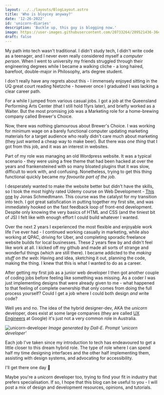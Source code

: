 ```yaml
---
layout: ../../layouts/BlogLayout.astro
title: 'Who is bloycey anyway?'
date: '12-26-2022'
id: 'unicorn-diaries'
description: 'Buckle up, this guy is blogging now.'
image: https://user-images.githubusercontent.com/20733264/209521436-36edf3e1-b8f9-4d76-8eb1-01fff9cf74d1.png
draft: false
---
```



My path into tech wasn't traditional. I didn't study tech, I didn't write code as a teenager, and I never even really considered myself a _computer person_. When I went to university my friends struggled through their engineering degrees while I became a walking cliche - a long haired, barefoot, double-major in Philosophy, arts degree student.

I don't really have any regrets about this - I immensely enjoyed sitting in the UQ great court reading Nietzche - however once I graduated I was lacking a clear career path.

For a while I jumped from various casual jobs. I got a job at the Queensland Performing Arts Center (that I still hold 11yrs later), and briefly worked as a Waiter. But the most promising job was a Marketing role for a home-brewing company called Brewer's Choice.

Now, there was nothing glamourous about Brewer's Choice. I was working for minimum wage on a barely functional computer updating marketing materials for a target audience who really didn't care much about marketing (they just wanted a cheap way to make beer). But there was _one thing_ that I got from this job, and it was an interest in websites.

Part of my role was managing an old Wordpress website. It was a typical scenario - they were using a free theme that had been hacked at over the years and frankensteined with so many bloated plugins that it was slow, difficult to work with, and confusing. Nonetheless, trying to get this thing functional quickly became _my favourite part of the job_.

I desperately wanted to make the website better but didn't have the skills, so I took the most highly rated Udemy course on Web Development - [This one](https://www.udemy.com/course/design-and-develop-a-killer-website-with-html5-and-css3/) by Jonas Schmedtmann. This course was the catalyst for my transition into tech. I got great satisfication in putting together my first site, and was immediately hooked on the fast feedback loop of front-end development. Despite only knowing the very basics of HTML and CSS (and the tiniest bit of JS) I felt like with enough effort I could build whatever I wanted.

Over the next 2 years I experienced the most flexible and enjoyable work life I've ever had - I continued working casually in marketing, while also working at QPAC, driving for Uber, and completing sporadic freelance website builds for local businesses. These 2 years flew by and didn't feel like work at all. I kicked off my github and made all sorts of strange and wonderful things (which are still there). I became addicted to the _making stuff on the web_: Having and idea, sketching it out, planning the code, making the thing. I knew that this is what I wanted to do as a career.

After getting my first job as a junior web developer I then got another couple of coding jobs before feeling like something was missing. As a coder I was just implementing designs that were already given to me - what happened to that feeling of complete ownership that only comes from doing the full process yourself? Could I get a job where I could both design _and_ write code?

Well yes and no. The idea of the hybrid designer-dev, AKA the _unicorn_ developer, does exist at some large companies (they are called [UX Engineers](https://design.google/jobs/ux-engineer/) at Google) it's just not a very common role in Australia.

![unicorn-developer](https://user-images.githubusercontent.com/20733264/209521436-36edf3e1-b8f9-4d76-8eb1-01fff9cf74d1.png)
_Image generated by Dall-E. Prompt 'unicorn developer'_

Each job I've taken since my introduction to tech has endeavoured to get a little closer to this dream hybrid role. The type of role where I can spend half my time designing interfaces and the other half implementing them, assisting with design systems, and advocating for accessibility.

I'll get there one day 🙏

Maybe you're a _unicorn_ developer too, trying to find your fit in industry that prefers specialisation. If so, I hope that this blog can be useful to you - I will post a mix of design and development resources, opinions, and tutorials.
